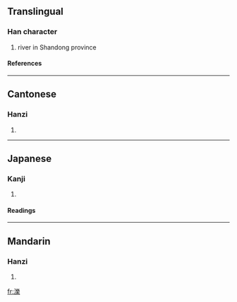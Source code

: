 {{see|泊|泺}}

==Translingual==
===Han character===
{{Han char|rn=85|rad=水|as=15|sn=18|four=3219<sub>4</sub>|canj=水女戈木 (EVID)}}
# river in Shandong province
====References====
{{Han ref|kx=0658.060|dkj=18563|dj=1068.100|hdz=31779.010|uh=6FFC|ud=28668|bh=EFF6|bd=61430}}

----
==Cantonese==
===Hanzi===
{{yue-hanzi|jyut=|y=bok6, lok6}}
# {{defn|Cantonese}}

----
==Japanese==
===Kanji===
{{ja-kanji|grade=|rs=水15}}
# {{defn|Japanese}} 
====Readings====
{{ja-readings|on=[[ろく]] (roku), [[ほく]] (hoku)|kun=}}

----
==Mandarin==
===Hanzi===
{{cmn-hanzi|sim=泺|pin=[[bó]] (bo2), [[lì]] (li4), [[luò]] (luo4), [[pō]] (po1)|wg=po<sup>2</sup>, li<sup>4</sup>, lo<sup>4</sup>, p'o<sup>1</sup>}}
# {{defn|Mandarin}}

[[fr:濼]]